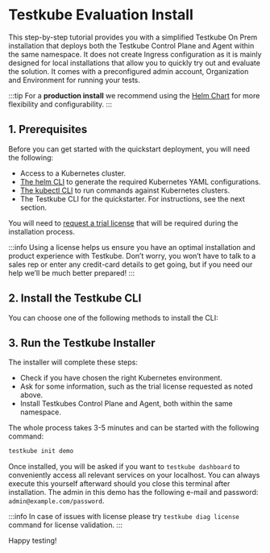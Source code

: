 
# Testkube Evaluation Install

This step-by-step tutorial provides you with a simplified Testkube On Prem installation that deploys both the Testkube Control Plane and Agent
within the same namespace. It does not create Ingress configuration as it is mainly designed for local installations that allow
you to quickly try out and evaluate the solution. It comes with a preconfigured admin account, Organization and Environment for running your tests.

:::tip
For a **production install** we recommend using the [Helm Chart](install-with-helm) for more flexibility and configurability.
:::

## 1. Prerequisites

Before you can get started with the quickstart deployment, you will need the following:

- Access to a Kubernetes cluster.
- [The helm CLI][install-helm] to generate the required Kubernetes YAML configurations.
- [The kubectl CLI][install-kubectl] to run commands against Kubernetes clusters.
- The Testkube CLI for the quickstarter. For instructions, see the next section.

You will need to [request a trial license](https://testkube.io/download) that will be required during the installation process.

:::info
Using a license helps us ensure you have an optimal installation and product experience with Testkube.
Don’t worry, you won’t have to talk to a sales rep or enter any credit-card details to get going, but
if you need our help we’ll be much better prepared!
:::

## 2. Install the Testkube CLI

You can choose one of the following methods to install the CLI:

<CliInstallation/>

## 3. Run the Testkube Installer

The installer will complete these steps:

- Check if you have chosen the right Kubernetes environment.
- Ask for some information, such as the trial license requested as noted above.
- Install Testkubes Control Plane and Agent, both within the same namespace.

The whole process takes 3-5 minutes and can be started with the following command:

```bash
testkube init demo
```

Once installed, you will be asked if you want to `testkube dashboard` to conveniently access all relevant services on your localhost.
You can always execute this yourself afterward should you close this terminal after installation. The admin in this demo has
the following e-mail and password: `admin@example.com/password`.

:::info
In case of issues with license please try `testkube diag license` command for license validation.
:::

Happy testing!

[install-kubectl]: https://kubernetes.io/docs/tasks/tools/
[install-helm]: https://helm.sh/docs/intro/install/
[install-oss]: /articles/install/standalone-agent
